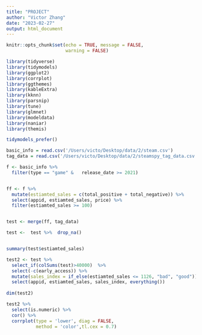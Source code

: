 ```yaml
---
title: "PROJECT"
author: "Victor Zhang"
date: "2023-02-27"
output: html_document
---
```


```r
knitr::opts_chunk$set(echo = TRUE, message = FALSE,
                      warning = FALSE)
```



```r
library(tidyverse)
library(tidymodels)
library(ggplot2)
library(corrplot)
library(ggthemes)
library(kableExtra)
library(kknn)
library(parsnip)
library(tune)
library(glmnet)
library(modeldata)
library(naniar)
library(themis)

tidymodels_prefer()

```


```r


basic_info = read.csv('/Users/victo/Desktop/data/2/steam.csv')
tag_data = read.csv('/Users/victo/Desktop/data/2/steamspy_tag_data.csv')

```








```r



f <- basic_info %>% 
  filter(type == "game" & 	release_date >= 2021)


ff <- f %>% 
  mutate(estiamted_sales = c(total_positive + total_negative)) %>% 
  select(appid, estiamted_sales, price) %>% 
  filter(estiamted_sales >= 100)


test <- merge(ff, tag_data)

test <-  test %>%  drop_na()


summary(test$estiamted_sales)

test2 <- test %>% 
  select_if(colSums(test)>40000)  %>% 
  select(-c(early_access)) %>% 
  mutate(sales_index = if_else(estiamted_sales <= 1126, "bad", "good")) %>% 
  select(appid, estiamted_sales, sales_index, everything()) 
    
dim(test2)


```



```r


test2 %>% 
  select(is.numeric) %>% 
  cor() %>% 
  corrplot(type = 'lower', diag = FALSE, 
           method = 'color',tl.cex = 0.7)

```










